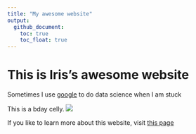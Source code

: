 ```yaml
---
title: "My awesome website"
output: 
  github_document:
    toc: true
    toc_float: true
---
```


# This is Iris's awesome website

Sometimes I use [google](http://google.com) to do data science when I am stuck 

This is a bday celly. 
![](dachshund.jpg)

If you like to learn more about this website, visit [this page](about.html)
